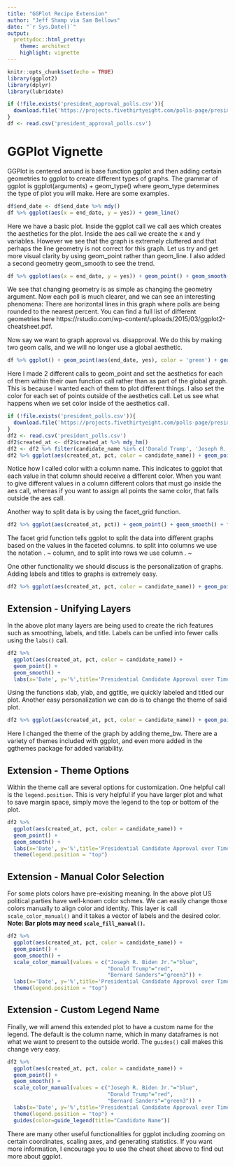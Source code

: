 ```yaml
---
title: "GGPlot Recipe Extension"
author: "Jeff Shamp via Sam Bellows"
date: "`r Sys.Date()`"
output:
  prettydoc::html_pretty:
    theme: architect
    highlight: vignette
---
```



```r
knitr::opts_chunk$set(echo = TRUE)
library(ggplot2)
library(dplyr)
library(lubridate)
```

```r
if (!file.exists('president_approval_polls.csv')){
  download.file('https://projects.fivethirtyeight.com/polls-page/president_approval_polls.csv', 'president_approval_polls.csv')
}
df <- read.csv('president_approval_polls.csv')
```

# GGPlot Vignette

GGPlot is centered around is base function ggplot and then adding certain geometries to ggplot to create different types of graphs. The grammar of ggplot is ggplot(arguments) + geom_type() where geom_type determines the type of plot you will make. Here are some examples.

```r
df$end_date <- df$end_date %>% mdy()
df %>% ggplot(aes(x = end_date, y = yes)) + geom_line()
```

Here we have a basic plot. Inside the ggplot call we call aes which creates the aesthetics for the plot. Inside the aes call we create the x and y variables. However we see that the graph is extremely cluttered and that perhaps the line geometry is not correct for this graph. Let us try and get more visual clarity by using geom_point rather than geom_line. I also added a second geometry geom_smooth to see the trend.

```r
df %>% ggplot(aes(x = end_date, y = yes)) + geom_point() + geom_smooth()
```

We see that changing geometry is as simple as changing the geometry argument. Now each poll is much clearer, and we can see an interesting phenomena: There are horizontal lines in this graph where polls are being rounded to the nearest percent. You can find a full list of different geometries here https://rstudio.com/wp-content/uploads/2015/03/ggplot2-cheatsheet.pdf.

Now say we want to graph approval vs. disapproval. We do this by making two geom calls, and we will no longer use a global aesthetic.

```r
df %>% ggplot() + geom_point(aes(end_date, yes), color = 'green') + geom_point(aes(end_date, no), color = 'red')
```

Here I made 2 different calls to geom_point and set the aesthetics for each of them within their own function call rather than as part of the global graph. This is because I wanted each of them to plot different things. I also set the color for each set of points outside of the aesthetics call. Let us see what happens when we set color inside of the aesthetics call.

```r
if (!file.exists('president_polls.csv')){
  download.file('https://projects.fivethirtyeight.com/polls-page/president_polls.csv', 'president_polls.csv')
}
df2 <- read.csv('president_polls.csv')
df2$created_at <- df2$created_at %>% mdy_hm()
df2 <- df2 %>% filter(candidate_name %in% c('Donald Trump', 'Joseph R. Biden Jr.', 'Bernard Sanders'))
df2 %>% ggplot(aes(created_at, pct, color = candidate_name)) + geom_point() + geom_smooth()
```

Notice how I called color with a column name. This indicates to ggplot that each value in that column should receive a different color. When you want to give different values in a column different colors that must go inside the aes call, whereas if you want to assign all points the same color, that falls outside the aes call.

Another way to split data is by using the facet_grid function.

```r
df2 %>% ggplot(aes(created_at, pct)) + geom_point() + geom_smooth() + facet_grid(. ~ candidate_name)
```

The facet grid function tells ggplot to split the data into different graphs based on the values in the faceted columns. to split into columns we use the notation . ~ column, and to split into rows we use column . ~

One other functionality we should discuss is the personalization of graphs. Adding labels and titles to graphs is extremely easy.

```r
df2 %>% ggplot(aes(created_at, pct, color = candidate_name)) + geom_point() + geom_smooth() + xlab('Date') + ylab('%') + ggtitle('Presidential Candidate Approval over Time')
```

## Extension - Unifying Layers

In the above plot many layers are being used to create the rich features such as smoothing, labels, and title. Labels can be unfied into fewer calls using the `labs()` call. 

```r
df2 %>%
  ggplot(aes(created_at, pct, color = candidate_name)) + 
  geom_point() + 
  geom_smooth() +
  labs(x='Date', y='%',title='Presidential Candidate Approval over Time')
```

Using the functions xlab, ylab, and ggtitle, we quickly labeled and titled our plot. Another easy personalization we can do is to change the theme of said plot.

```r
df2 %>% ggplot(aes(created_at, pct, color = candidate_name)) + geom_point() + geom_smooth() + xlab('Date') + ylab('%') + ggtitle('Presidential Candidate Approval over Time') + theme_bw()
```


Here I changed the theme of the graph by adding theme_bw. There are a variety of themes included with ggplot, and even more added in the ggthemes package for added variability.

## Extension - Theme Options

Within the theme call are several options for customization. One helpful call is the `legend.position`. This is very helpful if you have larger plot and what to save margin space, simply move the legend to the top or bottom of the plot. 

```r
df2 %>% 
  ggplot(aes(created_at, pct, color = candidate_name)) + 
  geom_point() + 
  geom_smooth() +
  labs(x='Date', y='%',title='Presidential Candidate Approval over Time') + 
  theme(legend.position = "top")
```

## Extension - Manual Color Selection

For some plots colors have pre-exisiting meaning. In the above plot US political parties have well-known color schmes. We can easily change those colors manually to align color and identity. This layer is call `scale_color_manual()` and it takes a vector of labels and the desired color. **Note: Bar plots may need `scale_fill_manual()`.**


```r
df2 %>% 
  ggplot(aes(created_at, pct, color = candidate_name)) + 
  geom_point() + 
  geom_smooth() +
  scale_color_manual(values = c("Joseph R. Biden Jr."="blue",
                                "Donald Trump"="red",
                                "Bernard Sanders"="green3")) +
  labs(x='Date', y='%',title='Presidential Candidate Approval over Time') + 
  theme(legend.position = "top")
```

## Extension - Custom Legend Name

Finally, we will amend this extended plot to have a custom name for the legend. The default is the column name, which in many dataframes is not what we want to present to the outside world. The `guides()` call makes this change very easy. 

```r
df2 %>% 
  ggplot(aes(created_at, pct, color = candidate_name)) + 
  geom_point() + 
  geom_smooth() +
  scale_color_manual(values = c("Joseph R. Biden Jr."="blue",
                                "Donald Trump"="red",
                                "Bernard Sanders"="green3")) +
  labs(x='Date', y='%',title='Presidential Candidate Approval over Time') + 
  theme(legend.position = "top") +
  guides(color=guide_legend(title="Candidate Name"))
```


There are many other useful functionalities for ggplot including zooming on certain coordinates, scaling axes, and generating statistics. If you want more information, I encourage you to use the cheat sheet above to find out more about ggplot.

